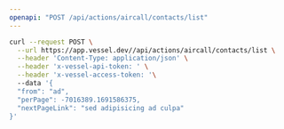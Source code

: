 ```yaml
---
openapi: "POST /api/actions/aircall/contacts/list"
---
```


<RequestExample>

```bash Request
curl --request POST \
  --url https://app.vessel.dev//api/actions/aircall/contacts/list \
  --header 'Content-Type: application/json' \
  --header 'x-vessel-api-token: ' \
  --header 'x-vessel-access-token: '\ 
  --data '{
  "from": "ad",
  "perPage": -7016389.1691586375,
  "nextPageLink": "sed adipisicing ad culpa"
}'
```

</RequestExample>


      